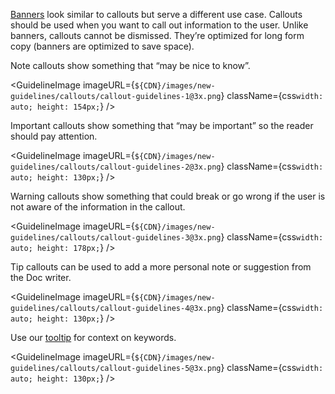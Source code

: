 
[Banners](https://www.mongodb.design/component/banner/guidelines/) look
similar to callouts but serve a different use case. Callouts should be used
when you want to call out information to the user. Unlike banners, callouts
cannot be dismissed. They’re optimized for long form copy (banners are
optimized to save space).

Note callouts show something that “may be nice to know”.

<GuidelineImage
  imageURL={`${CDN}/images/new-guidelines/callouts/callout-guidelines-1@3x.png`}
  className={css`
    width: auto;
    height: 154px;
  `}
/>

Important callouts show something that “may be important” so the reader should
pay attention.

<GuidelineImage
  imageURL={`${CDN}/images/new-guidelines/callouts/callout-guidelines-2@3x.png`}
  className={css`
    width: auto;
    height: 130px;
  `}
/>

Warning callouts show something that could break or go wrong if the user is
not aware of the information in the callout.

<GuidelineImage
  imageURL={`${CDN}/images/new-guidelines/callouts/callout-guidelines-3@3x.png`}
  className={css`
    width: auto;
    height: 178px;
  `}
/>

Tip callouts can be used to add a more personal note or suggestion from the
Doc writer.

<GuidelineImage
  imageURL={`${CDN}/images/new-guidelines/callouts/callout-guidelines-4@3x.png`}
  className={css`
    width: auto;
    height: 130px;
  `}
/>

Use our [tooltip](https://www.mongodb.design/component/tooltip/guidelines/) for context on keywords.

<GuidelineImage
  imageURL={`${CDN}/images/new-guidelines/callouts/callout-guidelines-5@3x.png`}
  className={css`
    width: auto;
    height: 130px;
  `}
/>
